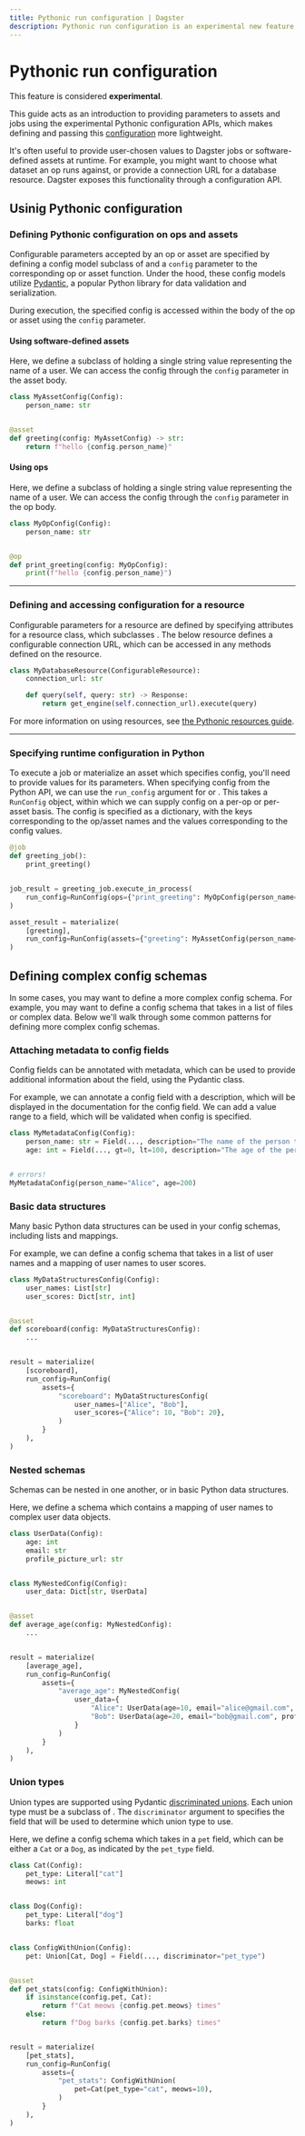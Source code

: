 ```yaml
---
title: Pythonic run configuration | Dagster
description: Pythonic run configuration is an experimental new feature that makes Dagster config easier to use.
---
```


# Pythonic run configuration

<Note>
  This feature is considered <strong>experimental</strong>.
</Note>

This guide acts as an introduction to providing parameters to assets and jobs using the experimental Pythonic configuration APIs, which makes defining and passing this [configuration](/concepts/configuration/config-schema) more lightweight.

It's often useful to provide user-chosen values to Dagster jobs or software-defined assets at runtime. For example, you might want to choose what dataset an op runs against, or provide a connection URL for a database resource. Dagster exposes this functionality through a configuration API.

## Usinig Pythonic configuration

### Defining Pythonic configuration on ops and assets

Configurable parameters accepted by an op or asset are specified by defining a config model subclass of <PyObject object="Config"/> and a `config` parameter to the corresponding op or asset function. Under the hood, these config models utilize [Pydantic](https://docs.pydantic.dev/), a popular Python library for data validation and serialization.

During execution, the specified config is accessed within the body of the op or asset using the `config` parameter.

<TabGroup persistentKey="assetsorops">
<TabItem name="Using software-defined-assets">

#### Using software-defined assets

Here, we define a subclass of <PyObject object="Config"/> holding a single string value representing the name of a user. We can access the config through the `config` parameter in the asset body.

```python file=/guides/dagster/pythonic_config/pythonic_config.py startafter=start_basic_asset_config endbefore=end_basic_asset_config
class MyAssetConfig(Config):
    person_name: str


@asset
def greeting(config: MyAssetConfig) -> str:
    return f"hello {config.person_name}"
```

</TabItem>
<TabItem name="Using ops and jobs">

#### Using ops

Here, we define a subclass of <PyObject object="Config"/> holding a single string value representing the name of a user. We can access the config through the `config` parameter in the op body.

```python file=/guides/dagster/pythonic_config/pythonic_config.py startafter=start_basic_op_config endbefore=end_basic_op_config
class MyOpConfig(Config):
    person_name: str


@op
def print_greeting(config: MyOpConfig):
    print(f"hello {config.person_name}")
```

</TabItem>
</TabGroup>

---

### Defining and accessing configuration for a resource

Configurable parameters for a resource are defined by specifying attributes for a resource class, which subclasses <PyObject object="ConfigurableResource"/>. The below resource defines a configurable connection URL, which can be accessed in any methods defined on the resource.

```python file=/guides/dagster/pythonic_config/pythonic_config.py startafter=start_basic_resource_config endbefore=end_basic_resource_config
class MyDatabaseResource(ConfigurableResource):
    connection_url: str

    def query(self, query: str) -> Response:
        return get_engine(self.connection_url).execute(query)
```

For more information on using resources, see [the Pythonic resources guide](/guides/dagster/pythonic-resources).

---

### Specifying runtime configuration in Python

To execute a job or materialize an asset which specifies config, you'll need to provide values for its parameters. When specifying config from the Python API, we can use the `run_config` argument for <PyObject object="JobDefinition" method="execute_in_process"/> or <PyObject object="materialize"/>. This takes a `RunConfig` object, within which we can supply config on a per-op or per-asset basis. The config is specified as a dictionary, with the keys corresponding to the op/asset names and the values corresponding to the config values.

```python file=/guides/dagster/pythonic_config/pythonic_config.py startafter=start_execute_with_config endbefore=end_execute_with_config
@job
def greeting_job():
    print_greeting()


job_result = greeting_job.execute_in_process(
    run_config=RunConfig(ops={"print_greeting": MyOpConfig(person_name="Alice")})
)

asset_result = materialize(
    [greeting],
    run_config=RunConfig(assets={"greeting": MyAssetConfig(person_name="Alice")}),
)
```

## Defining complex config schemas

In some cases, you may want to define a more complex config schema. For example, you may want to define a config schema that takes in a list of files or complex data. Below we'll walk through some common patterns for defining more complex config schemas.

### Attaching metadata to config fields

Config fields can be annotated with metadata, which can be used to provide additional information about the field, using the Pydantic <PyObject object="Field"/> class.

For example, we can annotate a config field with a description, which will be displayed in the documentation for the config field. We can add a value range to a field, which will be validated when config is specified.

```python file=/guides/dagster/pythonic_config/pythonic_config.py startafter=start_metadata_config endbefore=end_metadata_config
class MyMetadataConfig(Config):
    person_name: str = Field(..., description="The name of the person to greet")
    age: int = Field(..., gt=0, lt=100, description="The age of the person to greet")


# errors!
MyMetadataConfig(person_name="Alice", age=200)
```

### Basic data structures

Many basic Python data structures can be used in your config schemas, including lists and mappings.

For example, we can define a config schema that takes in a list of user names and a mapping of user names to user scores.

```python file=/guides/dagster/pythonic_config/pythonic_config.py startafter=start_basic_data_structures_config endbefore=end_basic_data_structures_config
class MyDataStructuresConfig(Config):
    user_names: List[str]
    user_scores: Dict[str, int]


@asset
def scoreboard(config: MyDataStructuresConfig):
    ...


result = materialize(
    [scoreboard],
    run_config=RunConfig(
        assets={
            "scoreboard": MyDataStructuresConfig(
                user_names=["Alice", "Bob"],
                user_scores={"Alice": 10, "Bob": 20},
            )
        }
    ),
)
```

### Nested schemas

Schemas can be nested in one another, or in basic Python data structures.

Here, we define a schema which contains a mapping of user names to complex user data objects.

```python file=/guides/dagster/pythonic_config/pythonic_config.py startafter=start_nested_schema_config endbefore=end_nested_schema_config
class UserData(Config):
    age: int
    email: str
    profile_picture_url: str


class MyNestedConfig(Config):
    user_data: Dict[str, UserData]


@asset
def average_age(config: MyNestedConfig):
    ...


result = materialize(
    [average_age],
    run_config=RunConfig(
        assets={
            "average_age": MyNestedConfig(
                user_data={
                    "Alice": UserData(age=10, email="alice@gmail.com", profile_picture_url=...),
                    "Bob": UserData(age=20, email="bob@gmail.com", profile_picture_url=...),
                }
            )
        }
    ),
)
```

### Union types

Union types are supported using Pydantic [discriminated unions](https://docs.pydantic.dev/usage/types/#discriminated-unions-aka-tagged-unions). Each union type must be a subclass of <PyObject object="Config"/>. The `discriminator` argument to <PyObject object="Field"/> specifies the field that will be used to determine which union type to use.

Here, we define a config schema which takes in a `pet` field, which can be either a `Cat` or a `Dog`, as indicated by the `pet_type` field.

```python file=/guides/dagster/pythonic_config/pythonic_config.py startafter=start_union_schema_config endbefore=end_union_schema_config
class Cat(Config):
    pet_type: Literal["cat"]
    meows: int


class Dog(Config):
    pet_type: Literal["dog"]
    barks: float


class ConfigWithUnion(Config):
    pet: Union[Cat, Dog] = Field(..., discriminator="pet_type")


@asset
def pet_stats(config: ConfigWithUnion):
    if isinstance(config.pet, Cat):
        return f"Cat meows {config.pet.meows} times"
    else:
        return f"Dog barks {config.pet.barks} times"


result = materialize(
    [pet_stats],
    run_config=RunConfig(
        assets={
            "pet_stats": ConfigWithUnion(
                pet=Cat(pet_type="cat", meows=10),
            )
        }
    ),
)
```
